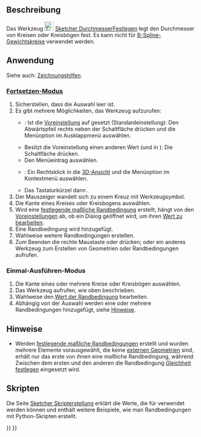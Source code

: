 <languages/>

{{Docnav/de
|[[Sketcher_ConstrainRadius/de|RadiusFestlegen]]
|[[Sketcher_ConstrainAngle/de|WinkelFestlegen]]
|[[Sketcher_Workbench/de|Sketcher]]
|IconL=Sketcher_ConstrainRadius.svg
|IconR=Sketcher_ConstrainAngle.svg
|IconC=Workbench_Sketcher.svg
}}

{{GuiCommand/de
|Name=Sketcher ConstrainDiameter
|Name/de=Sketcher DurchmesserFestlegen
|MenuLocation=Skizze → Randbedingung → Durchmesser
|Workbenches=[[Sketcher_Workbench/de|Sketcher]]
|Shortcut={{KEY|K}} {{KEY|O}}
|Version=0.18
|SeeAlso=[[Sketcher_ConstrainRadiam/de|Sketcher RadiamFestlegen]], [[Sketcher_ConstrainRadius/de|Sketcher RadiusFestlegen]]
}}

<span id="Description"></span>
==Beschreibung==

Das Werkzeug [[Image:Sketcher_ConstrainDiameter.svg|24px]] [[Sketcher_ConstrainDiameter/de|Sketcher DurchmesserFestlegen]] legt den Durchmesser von Kreisen oder Kreisbögen fest. Es kann nicht für [[Sketcher_CreateBSpline/de#Hinweise|B-Spline-Gewichtskreise]] verwendet werden.

<span id="Usage"></span>
==Anwendung==

Siehe auch: [[Sketcher_Workbench/de#Zeichnungshilfen|Zeichnungshilfen]].

<span id="Continue_mode"></span>
===[[Sketcher_Workbench/de#Fortsetzen-Modi|Fortsetzen-Modus]]===

# Sicherstellen, dass die Auswahl leer ist.
# Es gibt mehrere Möglichkeiten, das Werkzeug aufzurufen:
#* {{Version/de|1.0}}: Ist die [[Sketcher_Preferences/de#Allgemein|Voreinstellung]] {{MenuCommand|Werkzeuge für Maßeinträge}} auf {{Value|Einzelnes Werkzeug}} gesetzt (Standardeinstellung): Den Abwärtspfeil rechts neben der Schaltfläche {{Button|[[Image:Sketcher_Dimension.svg||x16px]][[Image:Toolbar_flyout_arrow.svg|x16px]]}} drücken und die Menüoption {{MenuCommand|[[Image:Sketcher_ConstrainDiameter.svg|16px]] Durchmesser}} im Ausklappmenü auswählen.
#* Besitzt die Voreinstellung einen anderen Wert (und in {{VersionMinus/de|0.21}}): Die Schaltfläche {{Button|[[Image:Sketcher_ConstrainDiameter.svg|16px]] [[Sketcher_ConstrainDiameter/de|Durchmesser]]}} drücken.
#* Den Menüeintrag {{MenuCommand|Skizze → Randbedingungen → [[Image:Sketcher_ConstrainDiameter.svg|16px]] Durchmesser}} auswählen.
#* {{Version/de|1.0}}: Ein Rechtsklick in die [[3D_View/de|3D-Ansicht]] und die Menüoption {{MenuCommand|Maß → [[Image:Sketcher_ConstrainDiameter.svg|16px]] Durchmesser festlegen}} im Kontextmenü auswählen.
#* Das Tastaturkürzel {{KEY|K}} dann {{KEY|O}}.
# Der Mauszeiger wandelt sich zu einem Kreuz mit Werkzeugsymbol.
# Die Kante eines Kreises oder Kreisbogens auswählen.
# Wird eine [[Sketcher_ToggleDrivingConstraint/de|festlegende maßliche Randbedingung]] erstellt, hängt von den [[Sketcher_Preferences/de#Anzeige|Voreinstellungen]] ab, ob ein Dialog geöffnet wird, um ihren [[Sketcher_Workbench/de#Randbedingungen_bearbeiten|Wert zu bearbeiten]].
# Eine Randbedingung wird hinzugefügt.
# Wahlweise weitere Randbedingungen erstellen.
# Zum Beenden die rechte Maustaste oder {{KEY|Esc}} drücken; oder ein anderes Werkzeug zum Erstellen von Geometrien oder Randbedingungen aufrufen.

<span id="Run-once_mode"></span>
===Einmal-Ausführen-Modus===

# Die Kante eines oder mehrere Kreise oder Kreisbögen auswählen.
# Das Werkzeug aufrufen, wie oben beschrieben.
# Wahlweise den [[Sketcher_Workbench/de#Randbedingungen_bearbeiten|Wert der Randbedingung]] bearbeiten.
# Abhängig von der Auswahl werden eine oder mehrere Randbedingungen hinzugefügt, siehe [[#Hinweise|Hinweise]].

<span id="Notes"></span>
==Hinweise==

* Werden [[Sketcher_ToggleDrivingConstraint/de|festlegende maßliche Randbedingungen]] erstellt und wurden mehrere Elemente vorausgewählt, die keine [[Sketcher_External/de|externen Geometrien]] sind, erhält nur das erste von ihnen eine maßliche Randbedingung, während Zwischen dem ersten und den anderen die Randbedingung [[Sketcher_ConstrainEqual/de|Gleichheit festlegen]] eingesetzt wird.

<span id="Scripting"></span>
== Skripten ==

{{Code|code=Sketch.addConstraint(Sketcher.Constraint('Diameter', ArcOrCircle, App.Units.Quantity('123.0 mm')))}}

Die Seite [[Sketcher_scripting/de|Sketcher Skripterstellung]] erklärt die Werte, die für {{incode|ArcOrCircle}} verwendet werden können und enthält weitere Beispiele, wie man Randbedingungen mit Python-Skripten erstellt.


{{Docnav/de
|[[Sketcher_ConstrainRadius/de|RadiusFestlegen]]
|[[Sketcher_ConstrainAngle/de|WinkelFestlegen]]
|[[Sketcher_Workbench/de|Sketcher]]
|IconL=Sketcher_ConstrainRadius.svg
|IconR=Sketcher_ConstrainAngle.svg
|IconC=Workbench_Sketcher.svg
}}

{{Sketcher_Tools_navi{{#translation:}}}}
{{Userdocnavi{{#translation:}}}}